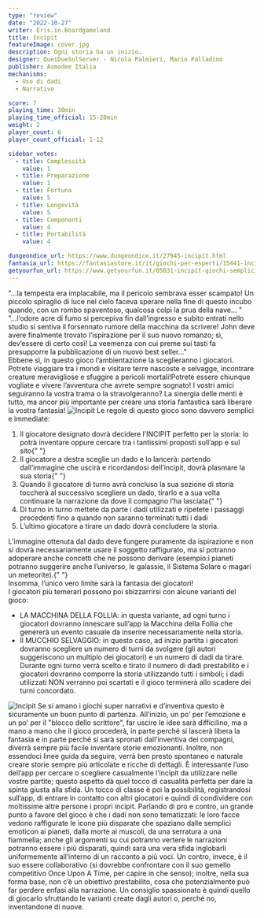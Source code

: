 ```yaml
---
type: "review"
date: "2022-10-27"
writer: Eris.in.Boardgameland
title: Incipit
featureImage: cover.jpg
description: Ogni storia ha un inizio…
designer: QueiDueSulServer - Nicola Palmieri, Mario Palladino
publisher: Asmodee Italia
mechanisms:
  - Uso di dadi
  - Narrativo

score: 7
playing_time: 30min
playing_time_official: 15-20min
weight: 2
player_count: 6
player_count_official: 1-12

sidebar_votes:
  - title: Complessità
    value: 1
  - title: Preparazione
    value: 1
  - title: Fortuna
    value: 5
  - title: Longevità
    value: 5
  - title: Componenti
    value: 4
  - title: Portabilità
    value: 4

dungeondice_url: https://www.dungeondice.it/27945-incipit.html
fantasia_url: https://fantasiastore.it/it/giochi-per-esperti/15441-incipit.html
getyourfun_url: https://www.getyourfun.it/05031-incipit-giochi-semplici-e-veloci.html
---
```


<Setting>
"…la tempesta era implacabile, ma il pericolo sembrava esser scampato! Un piccolo spiraglio di luce nel cielo faceva sperare nella fine di questo incubo quando, con un rombo spaventoso, qualcosa colpì la prua della nave… " <br/>
"…l’odore acre di fumo si percepiva fin dall’ingresso e subito entrati nello studio si sentiva il forsennato rumore della macchina da scrivere! John deve avere finalmente trovato l’ispirazione per il suo nuovo romanzo; sì, dev’essere di certo così! La veemenza con cui preme sui tasti fa presupporre la pubblicazione di un nuovo best seller…" <br/>
Ebbene sì, in questo gioco l’ambientazione la sceglieranno i giocatori. Potrete viaggiare tra i mondi e visitare terre nascoste e selvagge, incontrare creature meravigliose e sfuggire a pericoli mortali!Potrete essere chiunque vogliate e vivere l’avventura che avrete sempre sognato! I vostri amici seguiranno la vostra trama o la stravolgeranno? La sinergia delle menti è tutto, ma ancor più importante per creare una storia fantastica sarà liberare la vostra fantasia!

</Setting>

<img src="./game1.jpg" alt="Incipit" />

<Rules>
  Le regole di questo gioco sono davvero semplici e immediate:
  <ol>
    <li>
      Il giocatore designato dovrà decidere l’INCIPIT perfetto per la storia: lo
      potrà inventare oppure cercare tra i tantissimi proposti sull’app e sul
      sito{" "}
    </li>
    <li>
      Il giocatore a destra sceglie un dado e lo lancerà: partendo dall’immagine
      che uscirà e ricordandosi dell’incipit, dovrà plasmare la sua storia{" "}
    </li>
    <li>
      Quando il giocatore di turno avrà concluso la sua sezione di storia
      toccherà al successivo scegliere un dado, tirarlo e a sua volta continuare
      la narrazione da dove il compagno l’ha lasciata{" "}
    </li>
    <li>
      Di turno in turno mettete da parte i dadi utilizzati e ripetete i passaggi
      precedenti fino a quando non saranno terminati tutti i dadi
    </li>
    <li>L’ultimo giocatore a tirare un dado dovrà concludere la storia.</li>
  </ol>
  L’immagine ottenuta dal dado deve fungere puramente da ispirazione e non si
  dovrà necessariamente usare il soggetto raffigurato, ma si potranno adoperare
  anche concetti che ne possono derivare (esempio:i pianeti potranno suggerire
  anche l’universo, le galassie, il Sistema Solare o magari un meteorite).{" "}
  <br />
  Insomma, l’unico vero limite sarà la fantasia dei giocatori! <br />I giocatori
  più temerari possono poi sbizzarrirsi con alcune varianti del gioco:
  <ul>
    <li>
      LA MACCHINA DELLA FOLLIA: in questa variante, ad ogni turno i giocatori
      dovranno innescare sull’app la Macchina della Follia che genererà un
      evento casuale da inserire necessariamente nella storia.
    </li>
    <li>
      Il MUCCHIO SELVAGGIO: in questo caso, ad inizio partita i giocatori
      dovranno scegliere un numero di turni da svolgere (gli autori suggeriscono
      un multiplo dei giocatori) e un numero di dadi da tirare. Durante ogni
      turno verrà scelto e tirato il numero di dadi prestabilito e i giocatori
      dovranno comporre la storia utilizzando tutti i simboli; i dadi utilizzati
      NON verranno poi scartati e il gioco terminerà allo scadere dei turni
      concordato.
    </li>
  </ul>
</Rules>

<img src="./game2.jpg" alt="Incipit" />

<Feedback>
Se si amano i giochi super narrativi e d’inventiva questo è sicuramente un buon punto di partenza. All’inizio, un po’ per l’emozione e un po’ per il "blocco dello scrittore", far uscire le idee sarà difficilino, ma a mano a mano che il gioco procederà, in parte perché si lascerà libera la fantasia e in parte perché si sarà spronati dall’inventiva dei compagni, diverrà sempre più facile inventare storie emozionanti. Inoltre, non essendoci linee guida da seguire, verrà ben presto spontaneo e naturale creare storie sempre più articolate e ricche di dettagli.
È interessante l’uso dell’app per cercare o scegliere casualmente l’incipit da utilizzare nelle vostre partite; questo aspetto dà quel tocco di casualità perfetta per dare la spinta giusta alla sfida. Un tocco di classe è poi la possibilità, registrandosi sull’app, di entrare in contatto con altri giocatori e quindi di condividere con moltissime altre persone i propri incipit.
Parlando di pro e contro, un grande punto a favore del gioco è che i dadi non sono tematizzati: le loro facce vedono raffigurate le icone più disparate che spaziano dalle semplici emoticon ai pianeti, dalla morte ai muscoli, da una serratura a una fiammella; anche gli argomenti su cui potranno vertere le narrazioni potranno essere i più disparati, quindi sarà una vera sfida inglobarli uniformemente all’interno di un racconto a più voci. Un contro, invece, è il suo essere collaborativo (si dovrebbe confrontare con il suo gemello competitivo Once Upon A Time, per capire in che senso); inoltre, nella sua forma base, non c’è un obiettivo prestabilito, cosa che potenzialmente può far perdere enfasi alla narrazione.
Un consiglio spassionato è quindi quello di giocarlo sfruttando le varianti create dagli autori o, perché no, inventandone di nuove.

</Feedback>
